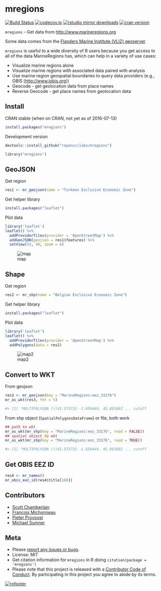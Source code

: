 mregions
========

[![Build Status](https://travis-ci.org/ropenscilabs/mregions.svg)](https://travis-ci.org/ropenscilabs/mregions)
[![codecov.io](https://codecov.io/github/ropenscilabs/mregions/coverage.svg?branch=master)](https://codecov.io/github/ropenscilabs/mregions?branch=master)
[![rstudio mirror downloads](http://cranlogs.r-pkg.org/badges/mregions?color=FAB657)](https://github.com/metacran/cranlogs.app)
[![cran version](http://www.r-pkg.org/badges/version/mregions)](https://cran.r-project.org/package=mregions)

`mregions` - Get data from <http://www.marineregions.org>

Some data comes from the [Flanders Marine Institute (VLIZ) geoserver](http://geo.vliz.be/geoserver/web/)

`mregions` is useful to a wide diversity of R users because you get access to all of the
data MarineRegions has, which can help in a variety of use cases:

* Visualize marine regions alone
* Visualize marine regions with associated data paired with analysis
* Use marine region geospatial boundaries to query data providers (e.g., OBIS (<http://www.iobis.org>))
* Geocode - get geolocation data from place names
* Reverse Geocode - get place names from geolocation data

## Install

CRAN stable (when on CRAN, not yet as of 2016-07-13)

```r
install.packages("mregions")
```

Development version

```r
devtools::install_github("ropenscilabs/mregions")
```

```r
library("mregions")
```

## GeoJSON

Get region

```r
res1 <- mr_geojson(name = "Turkmen Exclusive Economic Zone")
```

Get helper library

```r
install.packages("leaflet")
```

Plot data

```r
library('leaflet')
leaflet() %>%
  addProviderTiles(provider = 'OpenStreetMap') %>%
  addGeoJSON(geojson = res1$features) %>%
  setView(53, 40, zoom = 6)
```

![map](http://f.cl.ly/items/0c2c2Z143d2H3F142c35/Screen%20Shot%202015-12-09%20at%2010.01.52%20AM.png)

## Shape

Get region

```r
res2 <- mr_shp(name = "Belgian Exclusive Economic Zone")
```

Get helper library

```r
install.packages("leaflet")
```

Plot data

```r
library('leaflet')
leaflet() %>%
  addProviderTiles(provider = 'OpenStreetMap') %>%
  addPolygons(data = res2)
```

![map2](http://f.cl.ly/items/1m3R2p241S1u1n3r141R/Screen%20Shot%202015-12-09%20at%209.36.19%20AM.png)

## Convert to WKT

From geojson

```r
res3 <- mr_geojson(key = "MarineRegions:eez_33176")
mr_as_wkt(res3, fmt = 5)

#> [1] "MULTIPOLYGON (((41.573732 -1.659444, 45.891882 ... cutoff
```

From shp object (`SpatialPolygonsDataFrame`) or file, both work

```r
## path to wkt
mr_as_wkt(mr_shp(key = "MarineRegions:eez_33176", read = FALSE))
## spatial object to wkt
mr_as_wkt(mr_shp(key = "MarineRegions:eez_33176", read = TRUE))

#> [1] "MULTIPOLYGON (((41.573732 -1.659444, 45.891882 ... cutoff
```

## Get OBIS EEZ ID

```r
res4 <- mr_names()
mr_obis_eez_id(res4$title[100])
```

## Contributors

* [Scott Chamberlain](https://github.com/sckott)
* [Francois Michonneau](https://github.com/fmichonneau)
* [Pieter Provoost](https://github.com/pieterprovoost)
* [Michael Sumner](https://github.com/mdsumner)

## Meta

* Please [report any issues or bugs](https://github.com/ropenscilabs/mregions/issues).
* License: MIT
* Get citation information for `mregions` in R doing `citation(package = 'mregions')`
* Please note that this project is released with a [Contributor Code of Conduct](CONDUCT.md). By participating in this project you agree to abide by its terms.

[![rofooter](http://ropensci.org/public_images/github_footer.png)](http://ropensci.org)
